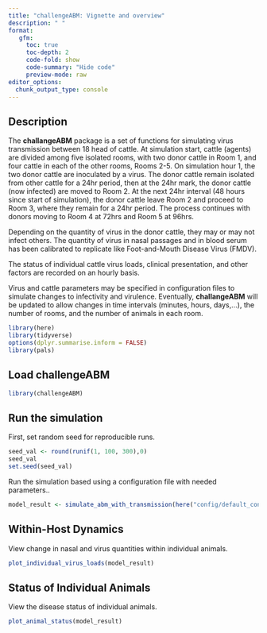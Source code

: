 ```yaml
---
title: "challengeABM: Vignette and overview"  
description: " "
format: 
   gfm:
     toc: true
     toc-depth: 2
     code-fold: show
     code-summary: "Hide code"
     preview-mode: raw
editor_options: 
  chunk_output_type: console
---
```


## Description  
The **challangeABM** package is a set of functions for simulating virus transmission between 18 head of cattle.  At simulation start, cattle (agents) are divided among five isolated rooms, with two donor cattle in Room 1, and four cattle in each of the other rooms, Rooms 2-5.  On simulation hour 1, the two donor cattle are inoculated by a virus.  The donor cattle remain isolated from other cattle for a 24hr period, then at the 24hr mark, the donor cattle (now infected) are moved to Room 2.  At the next 24hr interval (48 hours since start of simulation), the donor cattle leave Room 2 and proceed to Room 3, where they remain for a 24hr period.  The process continues with donors moving to Room 4 at 72hrs and Room 5 at 96hrs.  
       
Depending on the quantity of virus in the donor cattle, they may or may not infect others.  The quantity of virus in nasal passages and in blood serum has been calibrated to replicate like Foot-and-Mouth Disease Virus (FMDV).  
 
The status of individual cattle virus loads, clinical presentation, and other factors are recorded on an hourly basis. 
     
Virus and cattle parameters may be specified in configuration files to simulate changes to infectivity and virulence.  Eventually, **challangeABM** will be updated to allow changes in time intervals (minutes, hours, days,...), the number of rooms, and the number of animals in each room.  
   
```r
library(here)
library(tidyverse)
options(dplyr.summarise.inform = FALSE)
library(pals)
```

## Load challengeABM
```r
library(challengeABM)
```

## Run the simulation 
First, set random seed for reproducible runs.   
```r
seed_val <- round(runif(1, 100, 300),0)
seed_val 
set.seed(seed_val)
```
  
Run the simulation based using a configuration file with needed parameters..      
```r
model_result <- simulate_abm_with_transmission(here("config/default_config.yaml"))
```

## Within-Host Dynamics  
View change in nasal and virus quantities within individual animals.
```r
plot_individual_virus_loads(model_result)
```

## Status of Individual Animals   
View the disease status of individual animals.  
```r
plot_animal_status(model_result)
```
